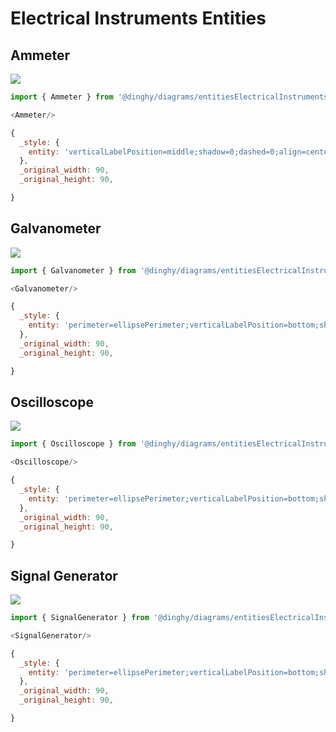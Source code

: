 
# Electrical Instruments Entities


## Ammeter

<Tabs>
  <TabItem value="Preview">

![](./ammeter.png#drawio)

  </TabItem>
  <TabItem value="Usage">
    
```js
import { Ammeter } from '@dinghy/diagrams/entitiesElectricalInstruments'

<Ammeter/>
```

  </TabItem>
  <TabItem value="Definition">
    
```js
{
  _style: {
    entity: 'verticalLabelPosition=middle;shadow=0;dashed=0;align=center;html=1;verticalAlign=middle;strokeWidth=1;shape=ellipse;aspect=fixed;fontSize=50;',
  },
  _original_width: 90,
  _original_height: 90,

}
```

  </TabItem>
</Tabs>


## Galvanometer

<Tabs>
  <TabItem value="Preview">

![](./galvanometer.png#drawio)

  </TabItem>
  <TabItem value="Usage">
    
```js
import { Galvanometer } from '@dinghy/diagrams/entitiesElectricalInstruments'

<Galvanometer/>
```

  </TabItem>
  <TabItem value="Definition">
    
```js
{
  _style: {
    entity: 'perimeter=ellipsePerimeter;verticalLabelPosition=bottom;shadow=0;dashed=0;align=center;html=1;verticalAlign=top;shape=mxgraph.electrical.instruments.galvanometer;',
  },
  _original_width: 90,
  _original_height: 90,

}
```

  </TabItem>
</Tabs>


## Oscilloscope

<Tabs>
  <TabItem value="Preview">

![](./oscilloscope.png#drawio)

  </TabItem>
  <TabItem value="Usage">
    
```js
import { Oscilloscope } from '@dinghy/diagrams/entitiesElectricalInstruments'

<Oscilloscope/>
```

  </TabItem>
  <TabItem value="Definition">
    
```js
{
  _style: {
    entity: 'perimeter=ellipsePerimeter;verticalLabelPosition=bottom;shadow=0;dashed=0;align=center;html=1;verticalAlign=top;shape=mxgraph.electrical.instruments.oscilloscope;',
  },
  _original_width: 90,
  _original_height: 90,

}
```

  </TabItem>
</Tabs>


## Signal Generator

<Tabs>
  <TabItem value="Preview">

![](./signal-generator.png#drawio)

  </TabItem>
  <TabItem value="Usage">
    
```js
import { SignalGenerator } from '@dinghy/diagrams/entitiesElectricalInstruments'

<SignalGenerator/>
```

  </TabItem>
  <TabItem value="Definition">
    
```js
{
  _style: {
    entity: 'perimeter=ellipsePerimeter;verticalLabelPosition=bottom;shadow=0;dashed=0;align=center;html=1;verticalAlign=top;shape=mxgraph.electrical.instruments.signal_generator;',
  },
  _original_width: 90,
  _original_height: 90,

}
```

  </TabItem>
</Tabs>

